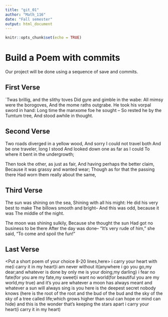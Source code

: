 ---
title: "git_01"
author: "Math_116"
date: "Fall semester"
output: html_document
---

```{r setup, include=FALSE}
knitr::opts_chunk$set(echo = TRUE)
```
# Build a Poem with commits
Our project will be done using a sequence of save and commits.

## First Verse 
<Put the first two verses of Jabberwocky by Lewis Carrol in this section>

`Twas brillig, and the slithy toves
  Did gyre and gimble in the wabe:
All mimsy were the borogoves,
  And the mome raths outgrabe.
He took his vorpal sword in hand:
  Long time the manxome foe he sought --
So rested he by the Tumtum tree,
  And stood awhile in thought.  

## Second Verse
<Put the first two verses of The Road Not Taken by Robert Frost here>

Two roads diverged in a yellow wood,
And sorry I could not travel both
And be one traveler, long I stood
And looked down one as far as I could
To where it bent in the undergrowth;

Then took the other, as just as fair,
And having perhaps the better claim,
Because it was grassy and wanted wear;
Though as for that the passing there
Had worn them really about the same,

## Third Verse
<Put the first two verses of The Walrus and the Carpenter here>
The sun was shining on the sea,
Shining with all his might:
He did his very best to make
The billows smooth and bright--
And this was odd, because it was
The middle of the night.

The moon was shining sulkily,
Because she thought the sun
Had got no business to be there
After the day was done--
"It's very rude of him," she said,
"To come and spoil the fun!"

## Last Verse
<Put a short poem of your choice 8-20 lines,here>
  i carry your heart with me(i carry it in
my heart)i am never without it(anywhere
i go you go,my dear;and whatever is done
by only me is your doing,my darling)
  i fear
no fate(for you are my fate,my sweet)i want
no world(for beautiful you are my world,my true)
and it’s you are whatever a moon has always meant
and whatever a sun will always sing is you
  here is the deepest secret nobody knows
(here is the root of the root and the bud of the bud
and the sky of the sky of a tree called life;which grows
higher than soul can hope or mind can hide)
and this is the wonder that's keeping the stars apart
  i carry your heart(i carry it in my heart)

